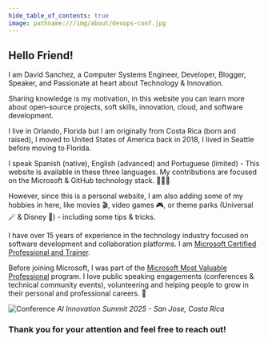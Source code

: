 ```yaml
---
hide_table_of_contents: true
image: pathname:///img/about/devops-conf.jpg
---
```


## Hello Friend!

I am David Sanchez, a Computer Systems Engineer, Developer, Blogger, Speaker, and Passionate at heart about Technology & Innovation. 

Sharing knowledge is my motivation, in this website you can learn more about open-source projects, soft skills, innovation, cloud, and software development. 

I live in Orlando, Florida but I am originally from Costa Rica (born and raised), I moved to United States of America back in 2018, I lived in Seattle before moving to Florida.

I speak Spanish (native), English (advanced) and Portuguese (limited) - This website is available in these three languages. My contributions are focused on the Microsoft & GitHub technology stack. 🧑🏼‍💻

However, since this is a personal website, I am also adding some of my hobbies in here, like movies 🎬, video games 🎮, or theme parks (Universal 🪄 & Disney 🏰) - including some tips & tricks.

I have over 15 years of experience in the technology industry focused on software development and collaboration platforms. I am [Microsoft Certified Professional and Trainer](https://learn.microsoft.com/users/dsanchezcr/transcript/7o62li8gpo3z6qr).

Before joining Microsoft, I was part of the [Microsoft Most Valuable Professional](https://mvp.microsoft.com) program. I love public speaking engagements (conferences & technical community events), volunteering and helping people to grow in their personal and professional careers. 🚀

![Conference](pathname:///img/about/devops-conf.jpg)
_AI Innovation Summit 2025 - San Jose, Costa Rica_

### Thank you for your attention and feel free to reach out!